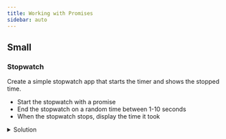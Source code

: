 ```yaml
---
title: Working with Promises
sidebar: auto
---
```


## Small

### Stopwatch

Create a simple stopwatch app that starts the timer and shows the stopped time.

- Start the stopwatch with a promise
- End the stopwatch on a random time between 1-10 seconds
- When the stopwatch stops, display the time it took

<details>
<summary>Solution</summary>
```
const between1and10secs = Math.floor(Math.random() * 10 + 1);
console.log(between1and10secs);

const startPromise = new Promise((resolve, reject) => {
    setTimeout(
        () => resolve(`resolved after ${between1and10secs} seconds`),
        between1and10secs * 1000
    );
});

startPromise.then((value) => console.log(value));
```
</details>

## Medium

### The Tortoise and the Hare

Create two animals (a tortoise and a hare) that race each other.

- Start each animals with a separate promise
- End each promise on a random time between 1-10 seconds
- Display the winner (or determine if it's a tie)
- Display the total time it took for each animal

## Large

### Movie search

Create a new app that lets the user search for movies by title. Sign up for an API key and use the data from the [Open Movie Database](http://www.omdbapi.com/) or from [The Movie DB](https://www.themoviedb.org/faq/api).

Provide the user with a form so that they can enter a movie title. On submit, make the `fetch()` request to the API. Add a `Reset` button that clears the form and the movie information on the page.

After you have confirmed that you can successfully `fetch()` data and `.catch()` errors, cache the data to `localStorage` so that your app doesn't need to make a network request for any locally stored movie data.
